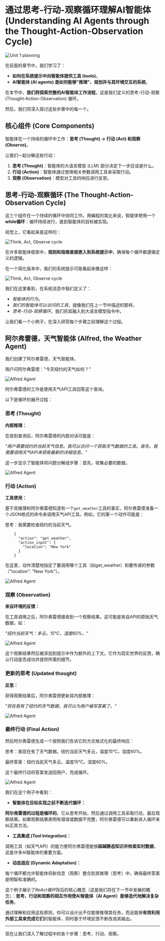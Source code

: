 # 通过思考-行动-观察循环理解AI智能体 (Understanding AI Agents through the Thought-Action-Observation Cycle)

<img src="https://huggingface.co/datasets/agents-course/course-images/resolve/main/en/unit1/whiteboard-check-3.jpg" alt="Unit 1 planning"/>

在前面的章节中，我们学习了：

- **如何在系统提示中向智能体提供工具 (tools)**。
- **AI智能体 (AI agents) 是如何能够"推理"、规划并与其环境交互的系统**。

在本节中，**我们将探索完整的AI智能体工作流程**，这是我们定义的思考-行动-观察 (Thought-Action-Observation) 循环。

然后，我们将深入探讨这些步骤中的每一个。

## 核心组件 (Core Components)

智能体在一个持续的循环中工作：**思考 (Thought) → 行动 (Act) 和观察 (Observe)**。

让我们一起分解这些行动：

1. **思考 (Thought)**：智能体的大语言模型 (LLM) 部分决定下一步应该是什么。
2. **行动 (Action)**：智能体通过使用相关参数调用工具来采取行动。
3. **观察 (Observation)**：模型对工具的响应进行反思。

## 思考-行动-观察循环 (The Thought-Action-Observation Cycle)

这三个组件在一个持续的循环中协同工作。用编程的类比来说，智能体使用一个**while循环**：循环持续进行，直到智能体的目标被实现。

视觉上，它看起来是这样的：

<img src="https://huggingface.co/datasets/agents-course/course-images/resolve/main/en/unit1/AgentCycle.gif" alt="Think, Act, Observe cycle"/>

在许多智能体框架中，**规则和指南直接嵌入到系统提示中**，确保每个循环都遵循定义的逻辑。

在一个简化版本中，我们的系统提示可能看起来像这样：

<img src="https://huggingface.co/datasets/agents-course/course-images/resolve/main/en/unit1/system_prompt_cycle.png" alt="Think, Act, Observe cycle"/>

我们在这里看到，在系统消息中我们定义了：

- *智能体的行为*。
- *我们的智能体可以访问的工具*，就像我们在上一节中描述的那样。
- *思考-行动-观察循环*，我们将其融入到大语言模型指令中。

让我们看一个小例子，在深入研究每个步骤之前理解这个过程。

## 阿尔弗雷德，天气智能体 (Alfred, the Weather Agent)

我们创建了阿尔弗雷德，天气智能体。

用户问阿尔弗雷德："今天纽约的天气如何？"

<img src="https://huggingface.co/datasets/agents-course/course-images/resolve/main/en/unit1/alfred-agent.jpg" alt="Alfred Agent"/>

阿尔弗雷德的工作是使用天气API工具回答这个查询。

以下是循环的展开过程：

### 思考 (Thought)

**内部推理：**

在收到查询后，阿尔弗雷德的内部对话可能是：

*"用户需要纽约的当前天气信息。我可以访问一个获取天气数据的工具。首先，我需要调用天气API来获取最新的详细信息。"*

这一步显示了智能体将问题分解成步骤：首先，收集必要的数据。

<img src="https://huggingface.co/datasets/agents-course/course-images/resolve/main/en/unit1/alfred-agent-1.jpg" alt="Alfred Agent"/>

### 行动 (Action)

**工具使用：**

基于其推理和阿尔弗雷德知道有一个`get_weather`工具的事实，阿尔弗雷德准备一个JSON格式的命令来调用天气API工具。例如，它的第一个动作可能是：

思考：我需要检查纽约的当前天气。

```
    {
      "action": "get_weather",
      "action_input": {
        "location": "New York"
      }
    }
```

在这里，动作清楚地指定了要调用哪个工具（如get_weather）和要传递的参数（"location": "New York"）。

<img src="https://huggingface.co/datasets/agents-course/course-images/resolve/main/en/unit1/alfred-agent-2.jpg" alt="Alfred Agent"/>

### 观察 (Observation)

**来自环境的反馈：**

在工具调用之后，阿尔弗雷德接收到一个观察结果。这可能是来自API的原始天气数据，如：

*"纽约当前天气：多云，15°C，湿度60%。"*

<img src="https://huggingface.co/datasets/agents-course/course-images/resolve/main/en/unit1/alfred-agent-3.jpg" alt="Alfred Agent"/>

这个观察结果然后被添加到提示中作为额外的上下文。它作为现实世界的反馈，确认行动是否成功并提供所需的细节。

### 更新的思考 (Updated thought)

**反思：**

获得观察结果后，阿尔弗雷德更新其内部推理：

*"现在我有了纽约的天气数据，我可以为用户编写答案了。"*

<img src="https://huggingface.co/datasets/agents-course/course-images/resolve/main/en/unit1/alfred-agent-4.jpg" alt="Alfred Agent"/>

### 最终行动 (Final Action)

然后阿尔弗雷德生成一个按照我们告诉它的方式格式化的最终响应：

思考：我现在有了天气数据。纽约当前天气多云，温度15°C，湿度60%。

最终答案：纽约当前天气多云，温度15°C，湿度60%。

这个最终行动将答案发送回用户，完成循环。

<img src="https://huggingface.co/datasets/agents-course/course-images/resolve/main/en/unit1/alfred-agent-5.jpg" alt="Alfred Agent"/>

我们在这个例子中看到：

- **智能体在目标实现之前不断迭代循环：**
    
**阿尔弗雷德的过程是循环的**。它从思考开始，然后通过调用工具采取行动，最后观察结果。如果观察结果表明有错误或数据不完整，阿尔弗雷德可以重新进入循环来纠正其方法。
    
- **工具集成 (Tool Integration)：**

调用工具（如天气API）的能力使阿尔弗雷德能够**超越静态知识并检索实时数据**，这是许多AI智能体的重要方面。

- **动态适应 (Dynamic Adaptation)：**

每个循环都允许智能体将新信息（观察）整合到其推理（思考）中，确保最终答案是明智和准确的。
    
这个例子展示了*ReAct循环*背后的核心概念（这是我们将在下一节中发展的概念）：**思考、行动和观察的相互作用使AI智能体（AI Agent）能够迭代地解决复杂任务**。

通过理解和应用这些原则，你可以设计出不仅能够推理其任务，而且能够**有效利用外部工具来完成它们**的智能体，同时基于环境反馈不断改进其输出。

---

现在让我们深入了解过程中的各个步骤：思考、行动、观察。
